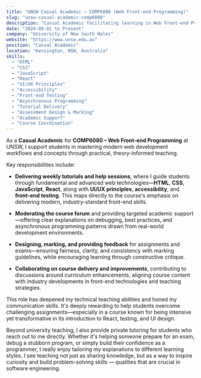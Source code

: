 ```yaml
---
title: "UNSW Casual Academic – COMP6080 (Web Front-end Programming)"
slug: "unsw-casual-academic-comp6080"
description: "Casual Academic facilitating learning in Web Front-end Programming (COMP6080)"
date: "2024-08-01 to Present"
company: "University of New South Wales"
website: "https://www.unsw.edu.au"
position: "Casual Academic"
location: "Kensington, NSW, Australia"
skills:
  - "HTML"
  - "CSS"
  - "JavaScript"
  - "React"
  - "UI/UX Principles"
  - "Accessibility"
  - "Front-end Testing"
  - "Asynchronous Programming"
  - "Tutorial Delivery"
  - "Assessment Design & Marking"
  - "Academic Support"
  - "Course Coordination"
---
```


As a **Casual Academic** for **COMP6080 – Web Front-end Programming** at UNSW, I support students in mastering modern web development workflows and concepts through practical, theory-informed teaching.

Key responsibilities include:

- **Delivering weekly tutorials and help sessions**, where I guide students through fundamental and advanced web technologies—**HTML**, **CSS**, **JavaScript**, **React**, along with **UI/UX principles**, **accessibility**, and **front-end testing**. This maps directly to the course's emphasis on delivering modern, industry-standard front-end skills.

- **Moderating the course forum** and providing targeted academic support—offering clear explanations on debugging, best practices, and asynchronous programming patterns drawn from real-world development environments.

- **Designing, marking, and providing feedback** for assignments and exams—ensuring fairness, clarity, and consistency with marking guidelines, while encouraging learning through constructive critique.

- **Collaborating on course delivery and improvements**, contributing to discussions around curriculum enhancements, aligning course content with industry developments in front-end technologies and teaching strategies.

This role has deepened my technical teaching abilities and honed my communication skills. It's deeply rewarding to help students overcome challenging assignments—especially in a course known for being intensive yet transformative in its introduction to React, testing, and UI design.

Beyond university teaching, I also provide private tutoring for students who reach out to me directly. Whether it's helping someone prepare for an exam, debug a stubborn program, or simply build their confidence as a programmer, I really enjoy tailoring my explanations to different learning styles. I see teaching not just as sharing knowledge, but as a way to inspire curiosity and build problem-solving skills — qualities that are crucial in software engineering.
